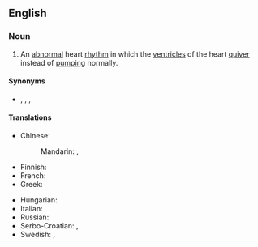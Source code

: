 ==English==
{{wikipedia}}

===Noun===
{{en-noun|-|s}}

# {{lb|en|cardiology}} An [[abnormal]] heart [[rhythm]] in which the [[ventricle]]s of the heart [[quiver]] instead of [[pump]]ing normally.

====Synonyms====
* {{l|en|VF}}, {{l|en|vfib}}, {{l|en|v-fib}}, {{l|en|V-fib}} {{q|abbreviations}}

====Translations====
{{trans-top|condition where cardiac muscle is contracted irregularly and rapidly}}
* Chinese:
*: Mandarin: {{t|cmn|室顫|sc=Hani}}, {{t|cmn|室颤|tr=shìchàn|sc=Hani}}
* Finnish: {{t+|fi|kammiovärinä}}
* French: {{t+|fr|fibrillation ventriculaire|f}}
* Greek: {{t|el|κοιλιακή μαρμαρυγή|f}}
{{trans-mid}}
* Hungarian: {{t|hu|kamrafibrilláció}}
* Italian: {{t|it|fibrillazione ventricolare|f}}
* Russian: {{t|ru|фибрилляция желудочков|f}}
* Serbo-Croatian: {{t|sh|ventrikularna fibrilacija|f}}, {{t|sh|treperenje klijetki|n}}
* Swedish: {{t+|sv|ventrikelflimmer|n}}, {{t|sv|kammarflimmer|n}}
{{trans-bottom}}